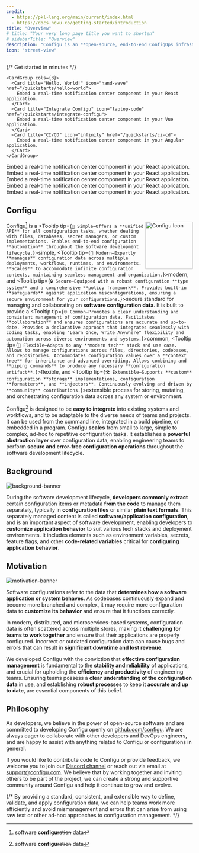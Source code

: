 ```yaml
---
credit:
  - https://pkl-lang.org/main/current/index.html
  - https://docs.novu.co/getting-started/introduction
title: "Overview"
# title: "Your very long page title you want to shorten"
# sidebarTitle: "Overview"
description: "Configu is an **open-source, end-to-end ConfigOps infrastructure** that empowers engineering teams to seamlessly manage and collaborate on **software configuration data**—such as environment variables, secrets, and feature flags—across any system or environment. ⚙️✨"
icon: "street-view"
---
```


<AccordionGroup>
  <Accordion title="Quickstart">
    {/* Get started in minutes */}

    <CardGroup cols={3}>
      <Card title="Hello, World!" icon="hand-wave" href="/quickstarts/hello-world">
        Embed a real-time notification center component in your React application.
      </Card>
      <Card title="Integrate Configu" icon="laptop-code" href="/quickstarts/integrate-configu">
        Embed a real-time notification center component in your Vue application.
      </Card>
      <Card title="CI/CD" icon="infinity" href="/quickstarts/ci-cd">
        Embed a real-time notification center component in your Angular application.
      </Card>
    </CardGroup>
  </Accordion>

  <Accordion title="Interfaces">
    <CardGroup cols={2}>
      <Card title="Configu CLI" icon="terminal" href="/quickstarts/cli">
        Embed a real-time notification center component in your React application.
      </Card>
      <Card title="Configu Proxy" icon="server" href="/quickstarts/proxy">
        Embed a real-time notification center component in your React application.
      </Card>
      <Card title="IDE Extensions" icon="code" href="/quickstarts/ide-extensions">
        Embed a real-time notification center component in your React application.
      </Card>
      <Card title="Internal SDKs" icon="layer-group" href="/quickstarts/internal-sdks">
        Embed a real-time notification center component in your React application.
      </Card>
      <Card title=".cfgu $schema" icon="brackets-curly" href="/quickstarts/cfgu-schema">
        Embed a real-time notification center component in your React application.
      </Card>
    </CardGroup>
  </Accordion>
</AccordionGroup>

## Configu

<a href="https://configu.com" target="_blank">
  <img align="right" noZoom src="/images/icon/icon.svg" width="128" alt="Configu Icon"/>
</a>

Configu[^origin] is a <Tooltip tip={`🎯 Simple—Offers a **unified API** for all configuration tasks, whether dealing with files, databases, secret managers, or custom implementations. Enables end-to-end configuration **automation** throughout the software development lifecycle.`}>simple</Tooltip>, <Tooltip tip={`🚀 Modern—Expertly **manages** configuration data across multiple deployments, workflows, runtimes, and environments. **Scales** to accommodate infinite configuration contexts, maintaining seamless management and organization.`}>modern</Tooltip>, and <Tooltip tip={`🔒 Secure—Equipped with a robust configuration **type system** and a comprehensive **policy framework**. Provides built-in **safeguards** against application misconfigurations, ensuring a secure environment for your configurations.`}>secure</Tooltip> standard for managing and collaborating on **software configuration data**. It is built to provide a <Tooltip tip={`🌐 Common—Promotes a clear understanding and consistent management of configuration data. Facilitates **collaboration** and ensures configurations are accurate and up-to-date. Provides a declarative approach that integrates seamlessly with coding tasks, enabling "Learn Once, Write Anywhere" flexibility and automation across diverse environments and systems.`}>common</Tooltip>, <Tooltip tip={`🌟 Flexible—Adapts to any **modern tech** stack and use case. Allows to manage configurations across files, directories, codebases, and repositories. Accommodates configuration values over a **context tree** for inheritance and advanced overriding. Allows combining and **piping commands** to produce any necessary **configuration artifact**.`}>flexible</Tooltip>, and <Tooltip tip={`🛠 Extensible—Supports **custom** configuration **storage** implementations, configuration **formatters**, and **injectors**. Continuously evolving and driven by **community** contributions.`}>extensible</Tooltip> process for storing, mutating, and orchestrating configuration data across any system or environment.

Configu[^origin] is designed to be **easy to integrate** into existing systems and workflows, and to be adaptable to the diverse needs of teams and projects. It can be used from the command line, integrated in a build pipeline, or embedded in a program. Configu **scales** from small to large, simple to complex, ad-hoc to repetitive configuration tasks. It establishes a **powerful abstraction layer** over configuration data, enabling engineering teams to perform **secure and error-free configuration operations** throughout the software development lifecycle.

[^origin]: software **configu**~~ration~~ data

## Background

![background-banner](/images/banner/software-code-configurations-1.svg)

During the software development lifecycle, **developers commonly extract** certain configuration items or metadata **from the code** to manage them separately, typically in **configuration files** or similar **plain text formats**. This separately managed content is called **software/application configuration**, and is an important aspect of software development, enabling developers to **customize application behavior** to suit various tech stacks and deployment environments. It includes elements such as environment variables, secrets, feature flags, and other **code-related variables** critical for **configuring application behavior**.

## Motivation

![motivation-banner](/images/banner/software-code-configurations-2.svg)

Software configurations refer to the data that **determines how a software application or system behaves**. As codebases continuously expand and become more branched and complex, it may require more configuration data to **customize its behavior** and ensure that it functions correctly.

In modern, distributed, and microservices-based systems, configuration data is often scattered across multiple stores, making it **challenging for teams to work together** and ensure that their applications are properly configured. Incorrect or outdated configuration data can cause bugs and errors that can result in **significant downtime and lost revenue**.

We developed Configu with the conviction that **effective configuration management** is fundamental to the **stability and reliability** of applications, and crucial for upholding the **efficiency and productivity** of engineering teams. Ensuring teams possess a **clear understanding of the configuration data** in use, and establishing **robust processes** to keep it **accurate and up to date**, are essential components of this belief.

## Philosophy

As developers, we believe in the power of open-source software and are committed to developing Configu openly on [github.com/configu](https://github.com/configu). We are always eager to collaborate with other developers and DevOps engineers, and are happy to assist with anything related to Configu or configurations in general.

If you would like to contribute code to Configu or provide feedback, we welcome you to join our [Discord channel](https://discord.com/invite/cjSBxnB9z8) or reach out via email at <a href="mailto:support@configu.com">support@configu.com</a>. We believe that by working together and inviting others to be part of the project, we can create a strong and supportive community around Configu and help it continue to grow and evolve.

{/* By providing a standard, consistent, and extensible way to define, validate, and apply configuration data, we can help teams work more efficiently and avoid mismanagement and errors that can arise from using raw text or other ad-hoc approaches to configuration management. */}
